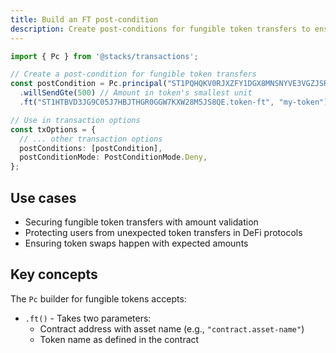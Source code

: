 ```yaml
---
title: Build an FT post-condition
description: Create post-conditions for fungible token transfers to ensure exact amounts are transferred as expected
---
```


```typescript
import { Pc } from '@stacks/transactions';

// Create a post-condition for fungible token transfers
const postCondition = Pc.principal("ST1PQHQKV0RJXZFY1DGX8MNSNYVE3VGZJSRTPGZGM")
  .willSendGte(500) // Amount in token's smallest unit
  .ft("ST1HTBVD3JG9C05J7HBJTHGR0GGW7KXW28M5JS8QE.token-ft", "my-token");

// Use in transaction options
const txOptions = {
  // ... other transaction options
  postConditions: [postCondition],
  postConditionMode: PostConditionMode.Deny,
};
```

## Use cases

- Securing fungible token transfers with amount validation
- Protecting users from unexpected token transfers in DeFi protocols
- Ensuring token swaps happen with expected amounts

## Key concepts

The `Pc` builder for fungible tokens accepts:

- `.ft()` - Takes two parameters:
  - Contract address with asset name (e.g., `"contract.asset-name"`)
  - Token name as defined in the contract